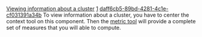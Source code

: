 [[Property:title|Viewing information about a cluster]]
[[Property:weight|1]]
[[Property:uuid|daff6cb5-89bd-4281-4c1e-cf031391a34b]]
To view information about a cluster, you have to center the context tool on this component. Then the [[Metric tool: Introduction|metric tool]]  will provide a complete set of measures that you will able to compute. 
{{seealso| '''See Also''' <br/>
[[Looking for a cluster|Looking for a cluster]]  <br/>
[[How to analyze a project: Introduction|Analysing a project]]  }}




